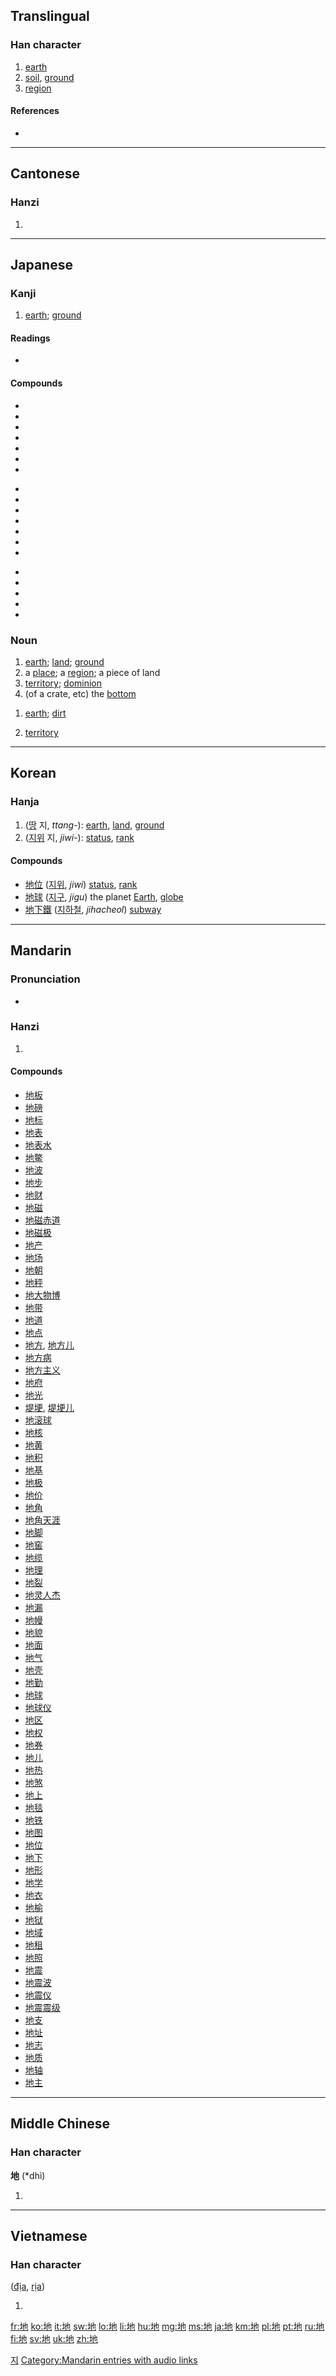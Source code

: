 ==Translingual==
{{stroke order|type=animate}}

===Han character===
{{Han char|rn=32|rad=土|as=03|sn=6|four=4411<sub>2</sub>|canj=土心木 (GPD)|ids=⿰[[土]][[也]]}}

# [[earth]]
# [[soil]], [[ground]]
# [[region]]

====References====
* {{Han ref|kx=0224.060|dkj=04890|dj=0456.080|hdz=10420.120|uh=5730|ud=22320|bh=A661|bd=42593}}

----

==Cantonese==

===Hanzi===
{{yue-hanzi|jyut=|y=dei6}}

# {{defn|Cantonese|sort=土03}}

----

==Japanese==

===Kanji===
{{ja-kanji|grade=2|rs=土03}}

# [[earth]]; [[ground]]

====Readings====
* {{ja-readings|on=[[ち]] (chi), [[じ]] (ji)|kun=[[つち]] (tsuchi)}}

====Compounds====
{{top3}}
*{{l|ja|sc=Jpan|意地悪|tr=いじわる, ijiwaru}}
*{{l|ja|sc=Jpan|地球|tr=ちきゅう, chikyū}}
*{{l|ja|sc=Jpan|地底|tr=ちてい, chitei}}
*{{l|ja|sc=Jpan|地理|tr=ちり, chiri}}
*{{l|ja|sc=Jpan|地盤|tr=ちばん, chiban}}
*{{l|ja|sc=Jpan|地位|tr=ちい, chii}}
*{{l|ja|sc=Jpan|地域|tr=ちいき, chiiki}}
{{mid3}}
*{{l|ja|sc=Jpan|地下|tr=ちか, chika}}
*{{l|ja|sc=Jpan|地学|tr=ちがく, chigaku}}
*{{l|ja|sc=Jpan|地球|tr=ちきゅう, chikyū}}
*{{l|ja|sc=Jpan|地区|tr=ちく, chiku}}
*{{l|ja|sc=Jpan|地形|tr=ちけい, chikei}}
*{{l|ja|sc=Jpan|地上|tr=ちじょう, chijō}}
*{{l|ja|sc=Jpan|地租|tr=ちそ, chiso}}
{{mid3}}
*{{l|ja|sc=Jpan|地点|tr=ちてん, chiten}}
*{{l|ja|sc=Jpan|地主|tr=じぬし, jinushi}}
*{{l|ja|sc=Jpan|地表|tr=ちひょう, chihyō}}
*{{l|ja|sc=Jpan|地方|tr=ちほう, chihō}}
*{{l|ja|sc=Jpan|地理|tr=ちり, chiri}}
{{bottom}}

===Noun===
{{ja-noun|k|hira=ち|rom=chi}}

# [[earth]]; [[land]]; [[ground]]
# a [[place]]; a [[region]]; a piece of land
# [[territory]]; [[dominion]]
# (of a crate, etc) the [[bottom]]

{{ja-noun|k|hira=じ|rom=ji|hhira=ぢ}}

# [[earth]]; [[dirt]]
# {{game of go|lang=ja|skey=し'}} [[territory]]

----

==Korean==

===Hanja===
{{ko-hanja|hangeul=지|rv=ji|mr=chi|eumhun=땅|ehrv=ttang|ehmr=ttang|ehy=ttang}}

# ([[땅]] 지, ''ttang-''): [[earth]], [[land]], [[ground]]
# ([[지위]] 지, ''jiwi-''): [[status]], [[rank]]

====Compounds====
* [[地位]] ([[지위]], ''jiwi'') [[status]], [[rank]]
* [[地球]] ([[지구]], ''jigu'') the planet [[Earth]], [[globe]]
* [[地下鐵]] ([[지하철]], ''jihacheol'') [[subway]]

[[Category:Hanja readings|지]]

----

==Mandarin==

===Pronunciation===
* {{audio|zh-de.ogg|audio}}

===Hanzi===
{{cmn-hanzi|pin=[[dì]] ([[di4]]), [[de]] ([[de5]])|wg=ti<sup>4</sup>}}

# {{defn|Mandarin|sort=土03}}

====Compounds====
* [[地板]]
* [[地磅]]
* [[地标]]
* [[地表]]
* [[地表水]]
* [[地鳖]]
* [[地波]]
* [[地步]]
* [[地财]]
* [[地磁]]
* [[地磁赤道]]
* [[地磁极]]
* [[地产]]
* [[地场]]
* [[地朝]]
* [[地秤]]
* [[地大物博]]
* [[地带]]
* [[地道]]
* [[地点]]
* [[地方]], [[地方儿]]
* [[地方病]]
* [[地方主义]]
* [[地府]]
* [[地光]]
* [[堤埂]], [[堤埂儿]]
* [[地滚球]]
* [[地核]]
* [[地黄]]
* [[地积]]
* [[地基]]
* [[地极]]
* [[地价]]
* [[地角]]
* [[地角天涯]]
* [[地脚]]
* [[地窖]]
* [[地缆]]
* [[地理]]
* [[地裂]]
* [[地灵人杰]]
* [[地漏]]
* [[地幔]]
* [[地貌]]
* [[地面]]
* [[地气]]
* [[地壳]]
* [[地勤]]
* [[地球]]
* [[地球仪]]
* [[地区]]
* [[地权]]
* [[地券]]
* [[地儿]]
* [[地热]]
* [[地煞]]
* [[地上]]
* [[地毯]]
* [[地铁]]
* [[地图]]
* [[地位]]
* [[地下]]
* [[地形]]
* [[地学]]
* [[地衣]]
* [[地榆]]
* [[地狱]]
* [[地域]]
* [[地租]]
* [[地照]]
* [[地震]]
* [[地震波]]
* [[地震仪]]
* [[地震震级]]
* [[地支]]
* [[地址]]
* [[地志]]
* [[地质]]
* [[地轴]]
* [[地主]]

[[Category:Mandarin entries with audio links]]

----

==Middle Chinese==

===Han character===
'''地''' (*dhì)<!--note: asterisk indicates that this character appears more than four times in the Tang Dynasty corpus of literature-->

# {{defn|Middle Chinese|sort=土03}}

----

==Vietnamese==

===Han character===
{{vi-hantu|rs=土03}} ([[địa]], [[rịa]])

# {{defn|Vietnamese|sort=土03}}

[[fr:地]]
[[ko:地]]
[[it:地]]
[[sw:地]]
[[lo:地]]
[[li:地]]
[[hu:地]]
[[mg:地]]
[[ms:地]]
[[ja:地]]
[[km:地]]
[[pl:地]]
[[pt:地]]
[[ru:地]]
[[fi:地]]
[[sv:地]]
[[uk:地]]
[[zh:地]]